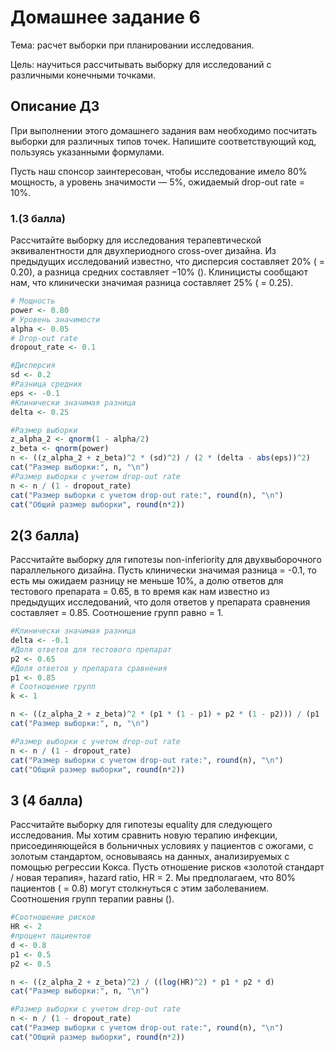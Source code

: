 # Домашнее задание 6

Тема: расчет выборки при планировании исследования.

Цель: научиться рассчитывать выборку для исследований с различными конечными точками.

## Описание ДЗ

При выполнении этого домашнего задания вам необходимо посчитать выборки для различных типов точек. Напишите соответствующий код, пользуясь указанными формулами.

Пусть наш спонсор заинтересован, чтобы исследование имело 80% мощность, а уровень значимости — 5%, ожидаемый drop-out rate = 10%.

### 1.(3 балла)
Рассчитайте выборку для исследования терапевтической эквивалентности для двухпериодного cross-over дизайна. Из предыдущих исследований известно, что дисперсия составляет 20% ( = 0.20), а разница средних составляет −10% (). Клиницисты сообщают нам, что клинически значимая разница составляет 25% ( = 0.25).

```r
# Мощность
power <- 0.80
# Уровень значимости
alpha <- 0.05
# Drop-out rate
dropout_rate <- 0.1

```


```r
#Дисперсия
sd <- 0.2
#Разница средних
eps <- -0.1
#Клинически значимая разница
delta <- 0.25
```

```r

#Размер выборки
z_alpha_2 <- qnorm(1 - alpha/2)
z_beta <- qnorm(power)
n <- ((z_alpha_2 + z_beta)^2 * (sd)^2) / (2 * (delta - abs(eps))^2)
cat("Размер выборки:", n, "\n")
#Размер выборки с учетом drop-out rate
n <- n / (1 - dropout_rate)
cat("Размер выборки с учетом drop-out rate:", round(n), "\n")
cat("Общий размер выборки", round(n*2))
```
## 2(3 балла)
Рассчитайте выборку для гипотезы non-inferiority для двухвыборочного параллельного дизайна. Пусть клинически значимая разница = -0.1, то есть мы ожидаем разницу не меньше 10%, а долю ответов для тестового препарата = 0.65, в то время как нам известно из предыдущих исследований, что доля ответов у препарата сравнения составляет = 0.85. Соотношение групп равно = 1.

```r
#Клинически значимая разница
delta <- -0.1
#Доля ответов для тестового препарат
p2 <- 0.65
#Доля ответов у препарата сравнения
p1 <- 0.85
# Соотношение групп
k <- 1
```


```r
n <- ((z_alpha_2 + z_beta)^2 * (p1 * (1 - p1) + p2 * (1 - p2))) / (p1 - p2 - delta)^2
cat("Размер выборки:", n, "\n")

#Размер выборки с учетом drop-out rate
n <- n / (1 - dropout_rate)
cat("Размер выборки с учетом drop-out rate:", round(n), "\n")
cat("Общий размер выборки", round(n*2))
```
## 3 (4 балла)
Рассчитайте выборку для гипотезы equality для следующего исследования. Мы хотим сравнить новую терапию инфекции, присоединяющейся в больничных условиях у пациентов с ожогами, с золотым стандартом, основываясь на данных, анализируемых с помощью регрессии Кокса. Пусть отношение рисков «золотой стандарт / новая терапия», hazard ratio, HR = 2. Мы предполагаем, что 80% пациентов ( = 0.8) могут столкнуться с этим заболеванием. Соотношения групп терапии равны ().


```r
#Соотношение рисков
HR <- 2
#процент пациентов
d <- 0.8
p1 <- 0.5
p2 <- 0.5

n <- ((z_alpha_2 + z_beta)^2) / ((log(HR)^2) * p1 * p2 * d)
cat("Размер выборки:", n, "\n")

#Размер выборки с учетом drop-out rate
n <- n / (1 - dropout_rate)
cat("Размер выборки с учетом drop-out rate:", round(n), "\n")
cat("Общий размер выборки", round(n*2))
```


















